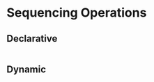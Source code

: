 
# Sequencing Operations

## Declarative

```scala file=./main/scala/workflows4s/example/docs/SequencingExample.scala start=start_declarative end=end_declarative
```

<OperationOutputs name="and-then"/>

## Dynamic

```scala file=./main/scala/workflows4s/example/docs/SequencingExample.scala start=start_dynamic end=end_dynamic
```

<OperationOutputs name="flat-map"/>
